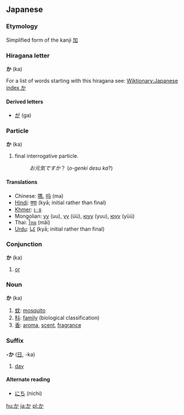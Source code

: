 <font lang="ja">
== Japanese ==
===Etymology===
Simplified form of the kanji [[加]]

===Hiragana letter===
'''か''' (ka)

For a list of words starting with this hiragana see: [[Wiktionary:Japanese index か]]

====Derived letters====
*[[が]] (ga)

===Particle===
'''か''' (ka)

# final interrogative particle.
#:''お元気ですか''？ (''o-genki desu ka''?)

====Translations====
*Chinese: <font lang="zh">[[嗎]], [[吗]] (ma)</font>
*[[Hindi]]: [[क्या]] (kyā; initial rather than final)
*[[Khmer]]: [[េទ]]
*Mongolian: [[уу]] (uu), [[үү]] (üü), [[юуу]] (yuu), [[юүү]] (yüü)
*Thai: [[ไหม]] (mãi)
*[[Urdu]]: [[كيا]] (kyā; initial rather than final)

===Conjunction===
'''か''' (ka)

# [[or]]

===Noun===
'''か''' (ka)

#[[蚊]]: [[mosquito]]
#[[科]]: [[family]] (biological classification)
#[[香]]: [[aroma]], [[scent]], [[fragrance]]

===Suffix===
'''-か''' ([[日]], -ka)

# [[day]]

====Alternate reading====
* [[にち]] (nichi)

</font>

[[hu:か]]
[[ja:か]]
[[pl:か]]
